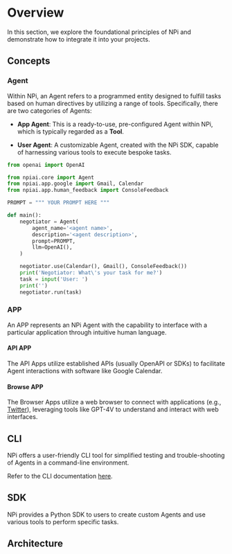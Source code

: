 
<Todo />

# Overview

In this section, we explore the foundational principles of NPi and demonstrate how to integrate it into your projects.

## Concepts

### Agent

Within NPi, an Agent refers to a programmed entity designed to fulfill tasks based on human directives by utilizing a range of tools. Specifically, there are two categories of Agents:

- **App Agent**: This is a ready-to-use, pre-configured Agent within NPi, which is typically regarded as a **Tool**.

- **User Agent**: A customizable Agent, created with the NPi SDK, capable of harnessing various tools to execute bespoke tasks.

```python filename="examples/calendar_negotiator"
from openai import OpenAI

from npiai.core import Agent
from npiai.app.google import Gmail, Calendar
from npiai.app.human_feedback import ConsoleFeedback

PROMPT = """ YOUR PROMPT HERE """

def main():
    negotiator = Agent(
        agent_name='<agent name>',
        description='<agent description>',
        prompt=PROMPT,
        llm=OpenAI(),
    )

    negotiator.use(Calendar(), Gmail(), ConsoleFeedback())
    print('Negotiator: What\'s your task for me?')
    task = input('User: ')
    print('')
    negotiator.run(task)
```

### APP

An APP represents an NPi Agent with the capability to interface with a particular application through intuitive human language.


#### API APP

The API Apps utilize established APIs (usually OpenAPI or SDKs) to facilitate Agent interactions with software like Google Calendar.


#### Browse APP

The Browser Apps utilize a web browser to connect with applications (e.g., [Twitter](https://x.com)), leveraging tools like GPT-4V to understand and interact with web interfaces.

## CLI

NPi offers a user-friendly CLI tool for simplified testing and trouble-shooting of Agents in a command-line environment.

Refer to the CLI documentation [here](cli).

## SDK

NPi provides a Python SDK to users to create custom Agents and use various tools to perform specific tasks.

## Architecture

